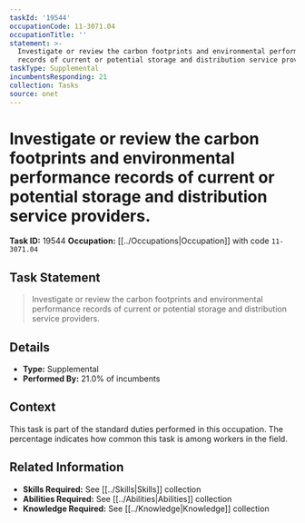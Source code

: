 ```yaml
---
taskId: '19544'
occupationCode: 11-3071.04
occupationTitle: ''
statement: >-
  Investigate or review the carbon footprints and environmental performance
  records of current or potential storage and distribution service providers.
taskType: Supplemental
incumbentsResponding: 21
collection: Tasks
source: onet
---
```

# Investigate or review the carbon footprints and environmental performance records of current or potential storage and distribution service providers.

**Task ID:** 19544
**Occupation:** [[../Occupations|Occupation]] with code `11-3071.04`

## Task Statement

> Investigate or review the carbon footprints and environmental performance records of current or potential storage and distribution service providers.

## Details

- **Type:** Supplemental
- **Performed By:** 21.0% of incumbents

## Context

This task is part of the standard duties performed in this occupation. The percentage indicates how common this task is among workers in the field.

## Related Information

- **Skills Required:** See [[../Skills|Skills]] collection
- **Abilities Required:** See [[../Abilities|Abilities]] collection
- **Knowledge Required:** See [[../Knowledge|Knowledge]] collection
